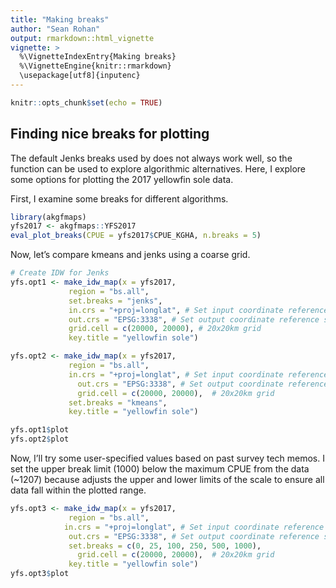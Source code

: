 ```yaml
---
title: "Making breaks"
author: "Sean Rohan"
output: rmarkdown::html_vignette
vignette: >
  %\VignetteIndexEntry{Making breaks}
  %\VignetteEngine{knitr::rmarkdown}
  \usepackage[utf8]{inputenc}
---
```


```r
knitr::opts_chunk$set(echo = TRUE)
```

## Finding nice breaks for plotting

The default Jenks breaks used by \code{make_idw_map()} does not always work well, so the \code{eval_plot_breaks()} function can be used to explore algorithmic alternatives. Here, I explore some options for plotting the 2017 yellowfin sole data.

First, I examine some breaks for different algorithms.
```r
library(akgfmaps)
yfs2017 <- akgfmaps::YFS2017
eval_plot_breaks(CPUE = yfs2017$CPUE_KGHA, n.breaks = 5)
```

Now, let's compare kmeans and jenks using a coarse grid.

```r
# Create IDW for Jenks
yfs.opt1 <- make_idw_map(x = yfs2017,
             region = "bs.all",
             set.breaks = "jenks",
             in.crs = "+proj=longlat", # Set input coordinate reference system
             out.crs = "EPSG:3338", # Set output coordinate reference system
             grid.cell = c(20000, 20000), # 20x20km grid
             key.title = "yellowfin sole")

yfs.opt2 <- make_idw_map(x = yfs2017,
             region = "bs.all",
             in.crs = "+proj=longlat", # Set input coordinate reference system
               out.crs = "EPSG:3338", # Set output coordinate reference system
               grid.cell = c(20000, 20000),  # 20x20km grid
             set.breaks = "kmeans", 
             key.title = "yellowfin sole")

yfs.opt1$plot
yfs.opt2$plot
```

Now, I'll try some user-specified values based on past survey tech memos. I set the upper break limit (1000) below the maximum CPUE from the data (~1207) because \code{make_idw_map()} adjusts the upper and lower limits of the scale to ensure all data fall within the plotted range.

```r
yfs.opt3 <- make_idw_map(x = yfs2017,
             region = "bs.all",
            in.crs = "+proj=longlat", # Set input coordinate reference system
             out.crs = "EPSG:3338", # Set output coordinate reference system
             set.breaks = c(0, 25, 100, 250, 500, 1000),
               grid.cell = c(20000, 20000),  # 20x20km grid
             key.title = "yellowfin sole")
yfs.opt3$plot

```


